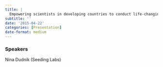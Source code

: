 ```yaml
---
title: |
  Empowering scientists in developing countries to conduct life-changing research
subtitle: ''
date: '2015-04-22'
categories: [Presentation]
date-format: medium 
---
```


### Speakers  
Nina Dudnik (Seeding Labs)


